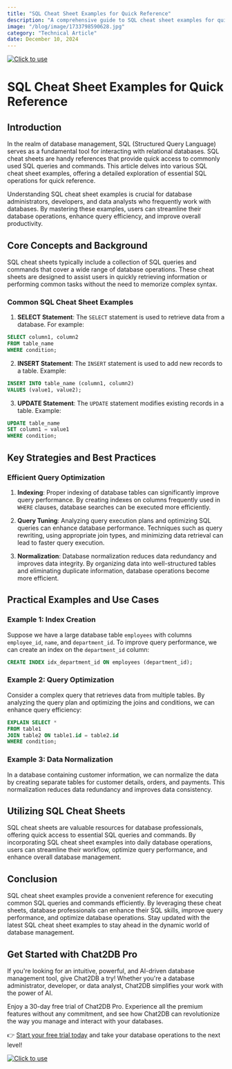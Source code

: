 ```yaml
---
title: "SQL Cheat Sheet Examples for Quick Reference"
description: "A comprehensive guide to SQL cheat sheet examples for quick reference, covering essential SQL queries and commands."
image: "/blog/image/1733798590628.jpg"
category: "Technical Article"
date: December 10, 2024
---
```

[![Click to use](/image/blog/bg/chat2db1.png)](https://app.chat2db.ai/)
# SQL Cheat Sheet Examples for Quick Reference


<Authors date="December 10, 2024">
  <Author name="Ethan Clarke" link="https://chat2db.ai" />
</Authors>

## Introduction

In the realm of database management, SQL (Structured Query Language) serves as a fundamental tool for interacting with relational databases. SQL cheat sheets are handy references that provide quick access to commonly used SQL queries and commands. This article delves into various SQL cheat sheet examples, offering a detailed exploration of essential SQL operations for quick reference.

Understanding SQL cheat sheet examples is crucial for database administrators, developers, and data analysts who frequently work with databases. By mastering these examples, users can streamline their database operations, enhance query efficiency, and improve overall productivity.

## Core Concepts and Background

SQL cheat sheets typically include a collection of SQL queries and commands that cover a wide range of database operations. These cheat sheets are designed to assist users in quickly retrieving information or performing common tasks without the need to memorize complex syntax.

### Common SQL Cheat Sheet Examples

1. **SELECT Statement**: The `SELECT` statement is used to retrieve data from a database. For example:

```sql
SELECT column1, column2
FROM table_name
WHERE condition;
```

2. **INSERT Statement**: The `INSERT` statement is used to add new records to a table. Example:

```sql
INSERT INTO table_name (column1, column2)
VALUES (value1, value2);
```

3. **UPDATE Statement**: The `UPDATE` statement modifies existing records in a table. Example:

```sql
UPDATE table_name
SET column1 = value1
WHERE condition;
```

## Key Strategies and Best Practices

### Efficient Query Optimization

1. **Indexing**: Proper indexing of database tables can significantly improve query performance. By creating indexes on columns frequently used in `WHERE` clauses, database searches can be executed more efficiently.

2. **Query Tuning**: Analyzing query execution plans and optimizing SQL queries can enhance database performance. Techniques such as query rewriting, using appropriate join types, and minimizing data retrieval can lead to faster query execution.

3. **Normalization**: Database normalization reduces data redundancy and improves data integrity. By organizing data into well-structured tables and eliminating duplicate information, database operations become more efficient.

## Practical Examples and Use Cases

### Example 1: Index Creation

Suppose we have a large database table `employees` with columns `employee_id`, `name`, and `department_id`. To improve query performance, we can create an index on the `department_id` column:

```sql
CREATE INDEX idx_department_id ON employees (department_id);
```

### Example 2: Query Optimization

Consider a complex query that retrieves data from multiple tables. By analyzing the query plan and optimizing the joins and conditions, we can enhance query efficiency:

```sql
EXPLAIN SELECT *
FROM table1
JOIN table2 ON table1.id = table2.id
WHERE condition;
```

### Example 3: Data Normalization

In a database containing customer information, we can normalize the data by creating separate tables for customer details, orders, and payments. This normalization reduces data redundancy and improves data consistency.

## Utilizing SQL Cheat Sheets

SQL cheat sheets are valuable resources for database professionals, offering quick access to essential SQL queries and commands. By incorporating SQL cheat sheet examples into daily database operations, users can streamline their workflow, optimize query performance, and enhance overall database management.

## Conclusion

SQL cheat sheet examples provide a convenient reference for executing common SQL queries and commands efficiently. By leveraging these cheat sheets, database professionals can enhance their SQL skills, improve query performance, and optimize database operations. Stay updated with the latest SQL cheat sheet examples to stay ahead in the dynamic world of database management.


## Get Started with Chat2DB Pro

If you're looking for an intuitive, powerful, and AI-driven database management tool, give Chat2DB a try! Whether you're a database administrator, developer, or data analyst, Chat2DB simplifies your work with the power of AI.

Enjoy a 30-day free trial of Chat2DB Pro. Experience all the premium features without any commitment, and see how Chat2DB can revolutionize the way you manage and interact with your databases.

👉 [Start your free trial today](https://app.chat2db.ai/) and take your database operations to the next level!

[![Click to use](/image/blog/bg/chat2db.jpg)](https://app.chat2db.ai/)